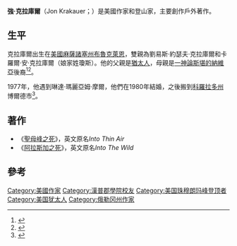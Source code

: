 {{blpsources|time=2016-01-30T09:51:41+00:00}}
{{noteTA
|1=zh-hans:荒野生存;zh-hk:浪蕩天涯;zh-tw:阿拉斯加之死;
}}
'''強·克拉庫爾'''（Jon Krakauer；{{bd|1954年|4月12日}}）是美國作家和登山家，主要創作戶外著作。

==生平==
克拉庫爾出生在[[美國|美國]][[麻薩諸塞州|麻薩諸塞州]][[布魯克萊恩_(麻薩諸塞州)|布魯克萊恩]]，雙親為劉易斯·約瑟夫·克拉庫爾和卡羅爾·安·克拉庫爾（娘家姓瓊斯）。他的父親是[[猶太人|猶太人]]，母親是[[一神論|一神論]][[斯堪的納維亞|斯堪的納維亞]]後裔<ref>{{cite news | url=http://www.seattlepi.com/ae/books/article/Two-powerful-experiences-changed-the-focus-of-1120223.php | work=Seattle Post-Intelligencer | first1=John | last1=Marshall | title=Two powerful experiences changed the focus of Krakauer's book | date=July 27, 2003 | accessdate=2014-09-12 | archive-date=2019-12-05 | archive-url=https://web.archive.org/web/20191205110733/https://www.seattlepi.com/ae/books/article/Two-powerful-experiences-changed-the-focus-of-1120223.php | dead-url=no }}</ref><ref>{{cite web|url=http://maxwellinstitute.byu.edu/publications/review/?vol=16&num=1&id=530|title=Maxwell Institute|publisher=Maxwellinstitute.byu.edu|accessdate=2014-02-20|archive-url=https://web.archive.org/web/20130701182621/http://maxwellinstitute.byu.edu/publications/review/?vol=16&num=1&id=530|archive-date=2013-07-01|dead-url=yes}}</ref>。

1977年，他遇到琳達·瑪麗亞姆·摩爾，他們在1980年結婚，之後搬到[[科羅拉多州|科羅拉多州]]博爾德市<ref>{{cite web|title=Krakauer's Conspicuous Silence |work=seattleweekly.com |url=http://blogs.seattleweekly.com/dailyweekly/2007/09/krakauers_conspicuous_silence.php |accessdate=2009-02-12 |deadurl=yes |archiveurl=https://web.archive.org/web/20090417174145/http://blogs.seattleweekly.com/dailyweekly/2007/09/krakauers_conspicuous_silence.php |archivedate=2009-04-17 }}</ref>。

==著作==
*《[[聖母峰之死|聖母峰之死]]》，英文原名''Into Thin Air''
*《[[阿拉斯加之死|阿拉斯加之死]]》，英文原名''Into The Wild''

==參考==
{{Reflist|colwidth=30em}}

{{Authority control}}
{{DEFAULTSORT: Krakauer, Jon}}
[[Category:美國作家|Category:美國作家]]
[[Category:漢普郡學院校友|Category:漢普郡學院校友]]
[[Category:美国珠穆朗玛峰登顶者|Category:美国珠穆朗玛峰登顶者]]
[[Category:美国犹太人|Category:美国犹太人]]
[[Category:俄勒冈州作家|Category:俄勒冈州作家]]